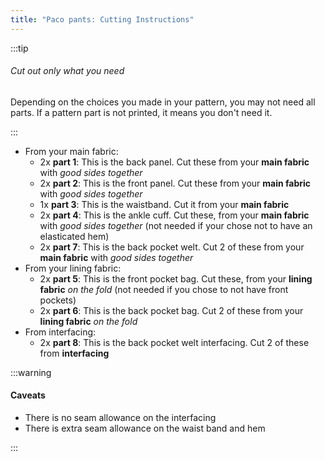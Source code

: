 ```yaml
---
title: "Paco pants: Cutting Instructions"
---
```


:::tip


###### Cut out only what you need

Depending on the choices you made in your pattern, you may not need all parts.
If a pattern part is not printed, it means you don't need it.

:::

- From your main fabric:
  - 2x **part 1**: This is the back panel. Cut these from your **main fabric** with _good sides together_
  - 2x **part 2**: This is the front panel. Cut these from your **main fabric** with _good sides together_
  - 1x **part 3**: This is the waistband. Cut it from your **main fabric**
  - 2x **part 4**: This is the ankle cuff. Cut these, from your **main fabric** with _good sides together_ (not needed if your chose not to have an elasticated hem)
  - 2x **part 7**: This is the back pocket welt. Cut 2 of these from your **main fabric** with _good sides together_
- From your lining fabric:
  - 2x **part 5**: This is the front pocket bag. Cut these, from your **lining fabric** _on the fold_ (not needed if you chose to not have front pockets)
  - 2x **part 6**: This is the back pocket bag. Cut 2 of these from your **lining fabric** _on the fold_
- From interfacing:
  - 2x **part 8**: This is the back pocket welt interfacing. Cut 2 of these from **interfacing**

:::warning


#### Caveats

- There is no seam allowance on the interfacing
- There is extra seam allowance on the waist band and hem

:::
